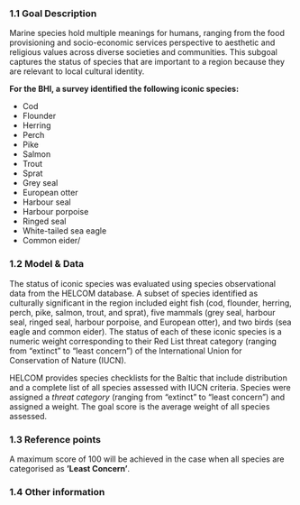 ### 1.1 Goal Description {-}

Marine species hold multiple meanings for humans, ranging from the food provisioning and socio-economic services perspective to aesthetic and religious values across diverse societies and communities. This subgoal captures the status of species that are important to a region because they are relevant to local cultural identity.

**For the BHI, a survey identified the following iconic species:**

- Cod  
- Flounder  
- Herring  
- Perch  
- Pike  
- Salmon  
- Trout  
- Sprat  
- Grey seal 
- European otter
- Harbour seal  
- Harbour porpoise  
- Ringed seal
- White-tailed sea eagle 
- Common eider/


### 1.2 Model & Data {-}

The status of iconic species was evaluated using species observational data from the HELCOM database. A subset of species identified as culturally significant in the region included eight fish (cod, flounder, herring, perch, pike, salmon, trout, and sprat), five mammals (grey seal, harbour seal, ringed seal, harbour porpoise, and European otter), and two birds (sea eagle and common eider). The status of each of these iconic species is a numeric weight corresponding to their Red List threat category (ranging from “extinct” to “least concern”) of the International Union for Conservation of Nature (IUCN).

HELCOM provides species checklists for the Baltic that include distribution and a complete list of all species assessed with IUCN criteria. Species were assigned a _threat category_ (ranging from "extinct" to "least concern") and assigned a weight. The goal score is the average weight of all species assessed.


### 1.3 Reference points {-}

A maximum score of 100 will be achieved in the case when all species are categorised as **’Least Concern’**.


### 1.4 Other information {-}



